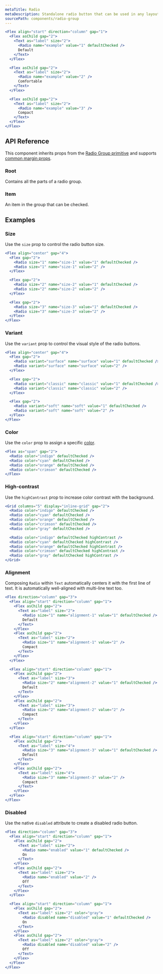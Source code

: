 ```yaml
---
metaTitle: Radio
metaDescription: Standalone radio button that can be used in any layout.
sourcePath: components/radio-group
---
```


```jsx live=true
<Flex align="start" direction="column" gap="1">
  <Flex asChild gap="2">
    <Text as="label" size="2">
      <Radio name="example" value="1" defaultChecked />
      Default
    </Text>
  </Flex>

  <Flex asChild gap="2">
    <Text as="label" size="2">
      <Radio name="example" value="2" />
      Comfortable
    </Text>
  </Flex>

  <Flex asChild gap="2">
    <Text as="label" size="2">
      <Radio name="example" value="3" />
      Compact
    </Text>
  </Flex>
</Flex>
```

## API Reference

This component inherits props from the [Radio Group primitive](/primitives/docs/components/radio-group) and supports [common margin props](/themes/docs/overview/layout#margin-props).

### Root

Contains all the parts of a radio group.

<ThemesPropsTable defs="radioGroupRootPropDefs" />

### Item

An item in the group that can be checked.

## Examples

### Size

Use the `size` prop to control the radio button size.

```jsx live=true
<Flex align="center" gap="4">
  <Flex gap="2">
    <Radio size="1" name="size-1" value="1" defaultChecked />
    <Radio size="1" name="size-1" value="2" />
  </Flex>

  <Flex gap="2">
    <Radio size="2" name="size-2" value="1" defaultChecked />
    <Radio size="2" name="size-2" value="2" />
  </Flex>

  <Flex gap="2">
    <Radio size="3" name="size-3" value="1" defaultChecked />
    <Radio size="3" name="size-3" value="2" />
  </Flex>
</Flex>
```

### Variant

Use the `variant` prop to control the visual style of the radio buttons.

```jsx live=true
<Flex align="center" gap="4">
  <Flex gap="2">
    <Radio variant="surface" name="surface" value="1" defaultChecked />
    <Radio variant="surface" name="surface" value="2" />
  </Flex>

  <Flex gap="2">
    <Radio variant="classic" name="classic" value="1" defaultChecked />
    <Radio variant="classic" name="classic" value="2" />
  </Flex>

  <Flex gap="2">
    <Radio variant="soft" name="soft" value="1" defaultChecked />
    <Radio variant="soft" name="soft" value="2" />
  </Flex>
</Flex>
```

### Color

Use the `color` prop to assign a specific [color](/themes/docs/theme/color).

```jsx live=true
<Flex as="span" gap="2">
  <Radio color="indigo" defaultChecked />
  <Radio color="cyan" defaultChecked />
  <Radio color="orange" defaultChecked />
  <Radio color="crimson" defaultChecked />
</Flex>
```

### High-contrast

Use the `highContrast` prop to increase color contrast with the background.

```jsx live=true
<Grid columns="5" display="inline-grid" gap="2">
  <Radio color="indigo" defaultChecked />
  <Radio color="cyan" defaultChecked />
  <Radio color="orange" defaultChecked />
  <Radio color="crimson" defaultChecked />
  <Radio color="gray" defaultChecked />

  <Radio color="indigo" defaultChecked highContrast />
  <Radio color="cyan" defaultChecked highContrast />
  <Radio color="orange" defaultChecked highContrast />
  <Radio color="crimson" defaultChecked highContrast />
  <Radio color="gray" defaultChecked highContrast />
</Grid>
```

### Alignment

Composing `Radio` within `Text` automatically centers it with the first line of text. It is automatically well-aligned with multi-line text too.

```jsx live="true" line="3-8,18-23,33-38"
<Flex direction="column" gap="3">
  <Flex align="start" direction="column" gap="1">
    <Flex asChild gap="2">
      <Text as="label" size="2">
        <Radio size="1" name="alignment-1" value="1" defaultChecked />
        Default
      </Text>
    </Flex>
    <Flex asChild gap="2">
      <Text as="label" size="2">
        <Radio size="1" name="alignment-1" value="2" />
        Compact
      </Text>
    </Flex>
  </Flex>

  <Flex align="start" direction="column" gap="1">
    <Flex asChild gap="2">
      <Text as="label" size="3">
        <Radio size="2" name="alignment-2" value="1" defaultChecked />
        Default
      </Text>
    </Flex>
    <Flex asChild gap="2">
      <Text as="label" size="3">
        <Radio size="2" name="alignment-2" value="2" />
        Compact
      </Text>
    </Flex>
  </Flex>

  <Flex align="start" direction="column" gap="1">
    <Flex asChild gap="2">
      <Text as="label" size="4">
        <Radio size="3" name="alignment-3" value="1" defaultChecked />
        Default
      </Text>
    </Flex>
    <Flex asChild gap="2">
      <Text as="label" size="4">
        <Radio size="3" name="alignment-3" value="2" />
        Compact
      </Text>
    </Flex>
  </Flex>
</Flex>
```

### Disabled

Use the native `disabled` attribute to create a disabled radio button.

```jsx live="true"
<Flex direction="column" gap="3">
  <Flex align="start" direction="column" gap="1">
    <Flex asChild gap="2">
      <Text as="label" size="2">
        <Radio name="enabled" value="1" defaultChecked />
        On
      </Text>
    </Flex>
    <Flex asChild gap="2">
      <Text as="label" size="2">
        <Radio name="enabled" value="2" />
        Off
      </Text>
    </Flex>
  </Flex>

  <Flex align="start" direction="column" gap="1">
    <Flex asChild gap="2">
      <Text as="label" size="2" color="gray">
        <Radio disabled name="disabled" value="1" defaultChecked />
        On
      </Text>
    </Flex>
    <Flex asChild gap="2">
      <Text as="label" size="2" color="gray">
        <Radio disabled name="disabled" value="2" />
        Off
      </Text>
    </Flex>
  </Flex>
</Flex>
```
